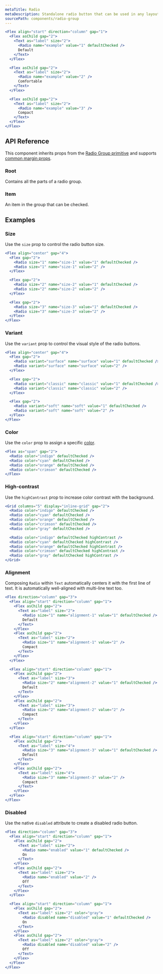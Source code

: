 ```yaml
---
metaTitle: Radio
metaDescription: Standalone radio button that can be used in any layout.
sourcePath: components/radio-group
---
```


```jsx live=true
<Flex align="start" direction="column" gap="1">
  <Flex asChild gap="2">
    <Text as="label" size="2">
      <Radio name="example" value="1" defaultChecked />
      Default
    </Text>
  </Flex>

  <Flex asChild gap="2">
    <Text as="label" size="2">
      <Radio name="example" value="2" />
      Comfortable
    </Text>
  </Flex>

  <Flex asChild gap="2">
    <Text as="label" size="2">
      <Radio name="example" value="3" />
      Compact
    </Text>
  </Flex>
</Flex>
```

## API Reference

This component inherits props from the [Radio Group primitive](/primitives/docs/components/radio-group) and supports [common margin props](/themes/docs/overview/layout#margin-props).

### Root

Contains all the parts of a radio group.

<ThemesPropsTable defs="radioGroupRootPropDefs" />

### Item

An item in the group that can be checked.

## Examples

### Size

Use the `size` prop to control the radio button size.

```jsx live=true
<Flex align="center" gap="4">
  <Flex gap="2">
    <Radio size="1" name="size-1" value="1" defaultChecked />
    <Radio size="1" name="size-1" value="2" />
  </Flex>

  <Flex gap="2">
    <Radio size="2" name="size-2" value="1" defaultChecked />
    <Radio size="2" name="size-2" value="2" />
  </Flex>

  <Flex gap="2">
    <Radio size="3" name="size-3" value="1" defaultChecked />
    <Radio size="3" name="size-3" value="2" />
  </Flex>
</Flex>
```

### Variant

Use the `variant` prop to control the visual style of the radio buttons.

```jsx live=true
<Flex align="center" gap="4">
  <Flex gap="2">
    <Radio variant="surface" name="surface" value="1" defaultChecked />
    <Radio variant="surface" name="surface" value="2" />
  </Flex>

  <Flex gap="2">
    <Radio variant="classic" name="classic" value="1" defaultChecked />
    <Radio variant="classic" name="classic" value="2" />
  </Flex>

  <Flex gap="2">
    <Radio variant="soft" name="soft" value="1" defaultChecked />
    <Radio variant="soft" name="soft" value="2" />
  </Flex>
</Flex>
```

### Color

Use the `color` prop to assign a specific [color](/themes/docs/theme/color).

```jsx live=true
<Flex as="span" gap="2">
  <Radio color="indigo" defaultChecked />
  <Radio color="cyan" defaultChecked />
  <Radio color="orange" defaultChecked />
  <Radio color="crimson" defaultChecked />
</Flex>
```

### High-contrast

Use the `highContrast` prop to increase color contrast with the background.

```jsx live=true
<Grid columns="5" display="inline-grid" gap="2">
  <Radio color="indigo" defaultChecked />
  <Radio color="cyan" defaultChecked />
  <Radio color="orange" defaultChecked />
  <Radio color="crimson" defaultChecked />
  <Radio color="gray" defaultChecked />

  <Radio color="indigo" defaultChecked highContrast />
  <Radio color="cyan" defaultChecked highContrast />
  <Radio color="orange" defaultChecked highContrast />
  <Radio color="crimson" defaultChecked highContrast />
  <Radio color="gray" defaultChecked highContrast />
</Grid>
```

### Alignment

Composing `Radio` within `Text` automatically centers it with the first line of text. It is automatically well-aligned with multi-line text too.

```jsx live="true" line="3-8,18-23,33-38"
<Flex direction="column" gap="3">
  <Flex align="start" direction="column" gap="1">
    <Flex asChild gap="2">
      <Text as="label" size="2">
        <Radio size="1" name="alignment-1" value="1" defaultChecked />
        Default
      </Text>
    </Flex>
    <Flex asChild gap="2">
      <Text as="label" size="2">
        <Radio size="1" name="alignment-1" value="2" />
        Compact
      </Text>
    </Flex>
  </Flex>

  <Flex align="start" direction="column" gap="1">
    <Flex asChild gap="2">
      <Text as="label" size="3">
        <Radio size="2" name="alignment-2" value="1" defaultChecked />
        Default
      </Text>
    </Flex>
    <Flex asChild gap="2">
      <Text as="label" size="3">
        <Radio size="2" name="alignment-2" value="2" />
        Compact
      </Text>
    </Flex>
  </Flex>

  <Flex align="start" direction="column" gap="1">
    <Flex asChild gap="2">
      <Text as="label" size="4">
        <Radio size="3" name="alignment-3" value="1" defaultChecked />
        Default
      </Text>
    </Flex>
    <Flex asChild gap="2">
      <Text as="label" size="4">
        <Radio size="3" name="alignment-3" value="2" />
        Compact
      </Text>
    </Flex>
  </Flex>
</Flex>
```

### Disabled

Use the native `disabled` attribute to create a disabled radio button.

```jsx live="true"
<Flex direction="column" gap="3">
  <Flex align="start" direction="column" gap="1">
    <Flex asChild gap="2">
      <Text as="label" size="2">
        <Radio name="enabled" value="1" defaultChecked />
        On
      </Text>
    </Flex>
    <Flex asChild gap="2">
      <Text as="label" size="2">
        <Radio name="enabled" value="2" />
        Off
      </Text>
    </Flex>
  </Flex>

  <Flex align="start" direction="column" gap="1">
    <Flex asChild gap="2">
      <Text as="label" size="2" color="gray">
        <Radio disabled name="disabled" value="1" defaultChecked />
        On
      </Text>
    </Flex>
    <Flex asChild gap="2">
      <Text as="label" size="2" color="gray">
        <Radio disabled name="disabled" value="2" />
        Off
      </Text>
    </Flex>
  </Flex>
</Flex>
```
